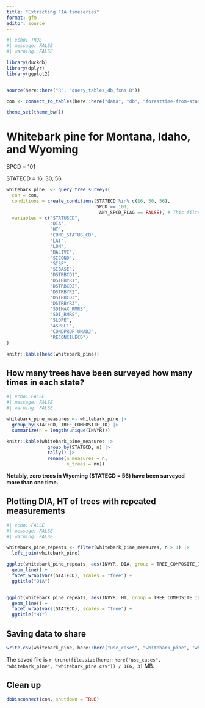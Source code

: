```yaml
---
title: "Extracting FIA timeseries"
format: gfm
editor: source
---
```


```r
#| echo: TRUE
#| message: FALSE
#| warning: FALSE

library(duckdb)
library(dplyr)
library(ggplot2)


source(here::here("R", "query_tables_db_fxns.R"))

con <- connect_to_tables(here::here("data", "db", "foresttime-from-state-parquet.duckdb"))

theme_set(theme_bw())

```


# Whitebark pine for Montana, Idaho, and Wyoming

SPCD = 101

STATECD = 16, 30, 56

```r

whitebark_pine  <- query_tree_surveys(
  con = con,
  conditions = create_conditions(STATECD %in% c(16, 30, 56),
                                 SPCD == 101,
                                  ANY_SPCD_FLAG == FALSE), # This filters out trees with changing SPCD over time
  variables = c("STATUSCD", 
                "DIA", 
                "HT", 
                "COND_STATUS_CD", 
                "LAT", 
                "LON",
                "BALIVE", 
                "SICOND", 
                "SISP", 
                "SIBASE",
                "DSTRBCD1",
                "DSTRBYR1",
                "DSTRBCD2",
                "DSTRBYR2",
                "DSTRBCD3",
                "DSTRBYR3",
                "SDIMAX_RMRS",
                "SDI_RMRS",
                "SLOPE",
                "ASPECT",
                "CONDPROP_UNADJ",
                "RECONCILECD")
)

knitr::kable(head(whitebark_pine))

```


## How many trees have been surveyed how many times in each state?

```r
#| echo: FALSE
#| message: FALSE
#| warning: FALSE

whitebark_pine_measures <- whitebark_pine |> 
  group_by(STATECD, TREE_COMPOSITE_ID) |>
  summarize(n = length(unique(INVYR))) 

knitr::kable(whitebark_pine_measures |>
               group_by(STATECD, n) |>
               tally() |>
               rename(n_measures = n,
                      n_trees = nn))


```

**Notably, zero trees in Wyoming (STATECD = 56) have been surveyed more than one time.**

## Plotting DIA, HT of trees with repeated measurements

```r
#| echo: FALSE
#| message: FALSE
#| warning: FALSE

whitebark_pine_repeats <- filter(whitebark_pine_measures, n > 1) |>
  left_join(whitebark_pine)

ggplot(whitebark_pine_repeats, aes(INVYR, DIA, group = TREE_COMPOSITE_ID)) +
  geom_line() +
  facet_wrap(vars(STATECD), scales = "free") +
  ggtitle("DIA")


ggplot(whitebark_pine_repeats, aes(INVYR, HT, group = TREE_COMPOSITE_ID)) +
  geom_line() +
  facet_wrap(vars(STATECD), scales = "free") +
  ggtitle("HT")

```

## Saving data to share

```r

write.csv(whitebark_pine, here::here("use_cases", "whitebark_pine", "whitebark_pine.csv"))

```


The saved file is `r trunc(file.size(here::here("use_cases", "whitebark_pine", "whitebark_pine.csv")) / 1E6, 3)` MB.


## Clean up

```r
dbDisconnect(con, shutdown = TRUE)

```